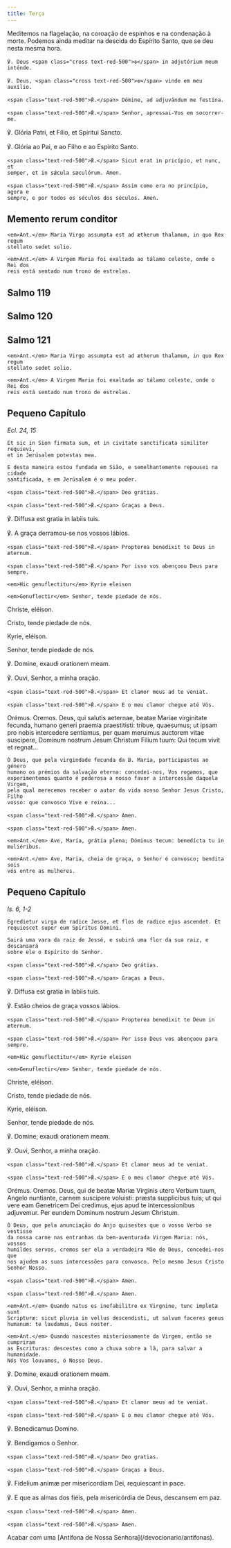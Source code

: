 ```yaml
---
title: Terça
---
```


<aside>
  Meditemos na flagelação, na coroação de espinhos e na condenação à morte.
  Podemos ainda meditar na descida do Espírito Santo, que se deu nesta mesma
  hora.
</aside>

<div class="side-by-side not-content">

    ℣. Deus <span class="cross text-red-500">✠</span> in adjutórium meum
    inténde.

    ℣. Deus, <span class="cross text-red-500">✠</span> vinde em meu auxílio.

    <span class="text-red-500">℟.</span> Dómine, ad adjuvándum me festína.

    <span class="text-red-500">℟.</span> Senhor, apressai-Vos em socorrer-me.
  </span>

℣. Glória Patri, et Fílio, et Spíritui Sancto.

℣. Glória ao Pai, e ao Filho e ao Espírito Santo.

    <span class="text-red-500">℟.</span> Sicut erat in pricípio, et nunc, et
    semper, et in sǽcula sæculórum. Amen.

    <span class="text-red-500">℟.</span> Assim como era no princípio, agora e
    sempre, e por todos os séculos dos séculos. Amen.

</div>


## Memento rerum conditor

<MementoRerumConditor />

<div class="side-by-side not-content">

    <em>Ant.</em> Maria Virgo assumpta est ad ætherum thalamum, in quo Rex regum
    stellato sedet solio.

    <em>Ant.</em> A Virgem Maria foi exaltada ao tálamo celeste, onde o Rei dos
    reis está sentado num trono de estrelas.

</div>


## Salmo 119

<Salmo119 />


## Salmo 120

<Salmo120 />


## Salmo 121

<Salmo121 />


<Tabs>
  <TabItem label="Depois da Purificação">
<div class="side-by-side not-content">

    <em>Ant.</em> Maria Virgo assumpta est ad ætherum thalamum, in quo Rex regum
    stellato sedet solio.

    <em>Ant.</em> A Virgem Maria foi exaltada ao tálamo celeste, onde o Rei dos
    reis está sentado num trono de estrelas.

</div>

## Pequeno Capítulo

<em>Ecl. 24, 15</em>

<div class="side-by-side not-content">

    Et sic in Sion firmata sum, et in civitate sanctificata similiter requievi,
    et in Jerúsalem potestas mea.

    E desta maneira estou fundada em Sião, e semelhantemente repousei na cidade
    santificada, e em Jerúsalem é o meu poder.

    <span class="text-red-500">℟.</span> Deo grátias.

    <span class="text-red-500">℟.</span> Graças a Deus.
  </span>

℣. Diffusa est gratia in labiis tuis.

℣. A graça derramou-se nos vossos lábios.

    <span class="text-red-500">℟.</span> Propterea benedixit te Deus in æternum.

    <span class="text-red-500">℟.</span> Por isso vos abençoou Deus para sempre.

</div>

<div class="side-by-side not-content">

    <em>Hic genuflectitur</em> Kyrie eleison

    <em>Genuflectir</em> Senhor, tende piedade de nós.
  </span>

Christe, eléison.

Cristo, tende piedade de nós.

Kyrie, eléison.

Senhor, tende piedade de nós.

℣. Domine, exaudi orationem meam.

℣. Ouvi, Senhor, a minha oração.

    <span class="text-red-500">℟.</span> Et clamor meus ad te veniat.

    <span class="text-red-500">℟.</span> E o meu clamor chegue até Vós.

</div>

<div class="side-by-side not-content">
  <span class="text-red-500 text-center">Orémus.</span>
  <span class="text-red-500 text-center">Oremos.</span>
  <span>
    Deus, qui salutis aeternae, beatae Mariae virginitate fecunda, humano generi
    praemia praestitisti: tribue, quaesumus; ut ipsam pro nobis intercedere
    sentiamus, per quam meruimus auctorem vitae suscipere, Dominum nostrum Jesum
    Christum Filium tuum: Qui tecum vivit et regnat...

    Ó Deus, que pela virgindade fecunda da B. Maria, participastes ao género
    humano os prémios da salvação eterna: concedei-nos, Vos rogamos, que
    experimentemos quanto é poderosa a nosso favor a intercessão daquela Virgem,
    pela qual merecemos receber o autor da vida nosso Senhor Jesus Cristo, Filho
    vosso: que convosco Vive e reina...

    <span class="text-red-500">℟.</span> Amen.

    <span class="text-red-500">℟.</span> Amen.

</div>
  </TabItem>
  <TabItem label="No Adveno">

<div class="side-by-side not-content">

    <em>Ant.</em> Ave, María, grátia plena; Dóminus tecum: benedícta tu in
    muliéribus.

    <em>Ant.</em> Ave, Maria, cheia de graça, o Senhor é convosco; bendita sois
    vós entre as mulheres.

</div>

## Pequeno Capítulo

<em>Is. 6, 1-2</em>

<div class="side-by-side not-content">

    Egredietur virga de radice Jesse, et flos de radice ejus ascendet. Et
    requiescet super eum Spiritus Domini.

    Sairá uma vara da raiz de Jessé, e subirá uma flor da sua raiz, e descansará
    sobre ele o Espírito do Senhor.

    <span class="text-red-500">℟.</span> Deo grátias.

    <span class="text-red-500">℟.</span> Graças a Deus.
  </span>

℣. Diffusa est gratia in labiis tuis.

℣. Estão cheios de graça vossos lábios.

    <span class="text-red-500">℟.</span> Propterea benedixit te Deum in æternum.

    <span class="text-red-500">℟.</span> Por isso Deus vos abençoou para sempre.

</div>

<div class="side-by-side not-content">

    <em>Hic genuflectitur</em> Kyrie eleison

    <em>Genuflectir</em> Senhor, tende piedade de nós.
  </span>

Christe, eléison.

Cristo, tende piedade de nós.

Kyrie, eléison.

Senhor, tende piedade de nós.

℣. Domine, exaudi orationem meam.

℣. Ouvi, Senhor, a minha oração.

    <span class="text-red-500">℟.</span> Et clamor meus ad te veniat.

    <span class="text-red-500">℟.</span> E o meu clamor chegue até Vós.

</div>

<div class="side-by-side not-content">
  <span class="text-red-500 text-center">Orémus.</span>
  <span class="text-red-500 text-center">Oremos.</span>
  <span>
    Deus, qui de beatæ Mariæ Virginis utero Verbum tuum, Angelo nuntiante,
    carnem suscipere voluisti: præsta supplicibus tuis; ut qui vere eam
    Genetricem Dei credimus, ejus apud te intercessionibus adjuvemur. Per eundem
    Dominum nostrum Jesum Christum.

    Ó Deus, que pela anunciação do Anjo quisestes que o vosso Verbo se vestisse
    da nossa carne nas entranhas da bem-aventurada Virgem Maria: nós, vossos
    humildes servos, cremos ser ela a verdadeira Mãe de Deus, concedei-nos que
    nos ajudem as suas intercessões para convosco. Pelo mesmo Jesus Cristo
    Senhor Nosso.

    <span class="text-red-500">℟.</span> Amen.

    <span class="text-red-500">℟.</span> Amen.

</div>
  </TabItem>
  <TabItem label="No Natal">

<div class="side-by-side not-content">

    <em>Ant.</em> Quando natus es inefabilitre ex Virgnine, tunc impletæ sunt
    Scripturæ: sicut pluvia in vellus descendisti, ut salvum faceres genus
    humanum: te laudamus, Deus noster.

    <em>Ant.</em> Quando nascestes misteriosamente da Virgem, então se cumpriram
    as Escrituras: descestes como a chuva sobre a lã, para salvar a humanidade.
    Nós Vos louvamos, ó Nosso Deus.

</div>
  </TabItem>
</Tabs>

<div class="side-by-side not-content">

℣. Domine, exaudi orationem meam.

℣. Ouvi, Senhor, a minha oração.

    <span class="text-red-500">℟.</span> Et clamor meus ad te veniat.

    <span class="text-red-500">℟.</span> E o meu clamor chegue até Vós.
  </span>

℣. Benedicamus Domino.

℣. Bendigamos o Senhor.

    <span class="text-red-500">℟.</span> Deo gratias.

    <span class="text-red-500">℟.</span> Graças a Deus.
  </span>

℣. Fidelium animæ per misericordiam Dei, requiescant in pace.

  <span>
    ℣. E que as almas dos fiéis, pela misericórdia de Deus, descansem em paz.

    <span class="text-red-500">℟.</span> Amen.

    <span class="text-red-500">℟.</span> Amen.

</div>

<aside>
  Acabar com uma [Antífona de Nossa Senhora](/devocionario/antifonas).
</aside>
